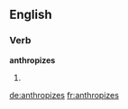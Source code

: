 
==English==

===Verb===
'''anthropizes'''

# {{third-person singular of|anthropize}}

[[de:anthropizes]]
[[fr:anthropizes]]